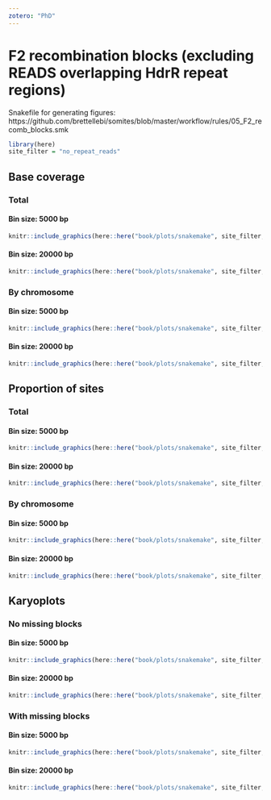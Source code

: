 ```yaml
---
zotero: "PhD"
---
```


# F2 recombination blocks (excluding READS overlapping HdrR repeat regions)

Snakefile for generating figures: https://github.com/brettellebi/somites/blob/master/workflow/rules/05_F2_recomb_blocks.smk

```r
library(here)
site_filter = "no_repeat_reads"
```

## Base coverage

### Total

#### Bin size: 5000 bp

```r
knitr::include_graphics(here::here("book/plots/snakemake", site_filter, "5000/base_cov_total.png"))
```

#### Bin size: 20000 bp

```r
knitr::include_graphics(here::here("book/plots/snakemake", site_filter, "20000/base_cov_total.png"))
```

### By chromosome

#### Bin size: 5000 bp

```r
knitr::include_graphics(here::here("book/plots/snakemake", site_filter, "5000/base_cov_by_chrom.png"))
```

#### Bin size: 20000 bp

```r
knitr::include_graphics(here::here("book/plots/snakemake", site_filter, "20000/base_cov_by_chrom.png"))
```

## Proportion of sites

### Total

#### Bin size: 5000 bp

```r
knitr::include_graphics(here::here("book/plots/snakemake", site_filter, "5000/prop_sites_total.png"))
```

#### Bin size: 20000 bp

```r
knitr::include_graphics(here::here("book/plots/snakemake", site_filter, "20000/prop_sites_total.png"))
```

### By chromosome

#### Bin size: 5000 bp

```r
knitr::include_graphics(here::here("book/plots/snakemake", site_filter, "5000/prop_sites_by_chrom.png"))
```

#### Bin size: 20000 bp

```r
knitr::include_graphics(here::here("book/plots/snakemake", site_filter, "20000/prop_sites_by_chrom.png"))
```

## Karyoplots

### No missing blocks

#### Bin size: 5000 bp

```r
knitr::include_graphics(here::here("book/plots/snakemake", site_filter, "5000/karyoplot_no_missing.png"))
```

#### Bin size: 20000 bp

```r
knitr::include_graphics(here::here("book/plots/snakemake", site_filter, "20000/karyoplot_no_missing.png"))
```

### With missing blocks

#### Bin size: 5000 bp

```r
knitr::include_graphics(here::here("book/plots/snakemake", site_filter, "5000/karyoplot_with_missing.png"))
```

#### Bin size: 20000 bp

```r
knitr::include_graphics(here::here("book/plots/snakemake", site_filter, "20000/karyoplot_with_missing.png"))
```


